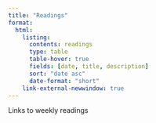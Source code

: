 ```yaml
---
title: "Readings"
format: 
  html:
    listing: 
      contents: readings
      type: table
      table-hover: true
      fields: [date, title, description]
      sort: "date asc"
      date-format: "short"
    link-external-newwindow: true
---
```


Links to weekly readings